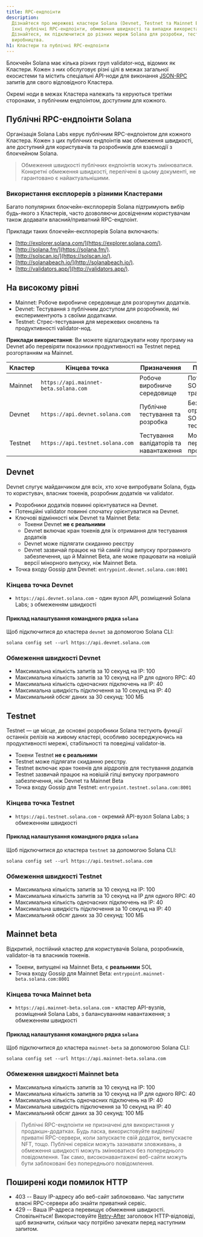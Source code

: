 ```yaml
---
title: RPC-ендпоінти
description:
  Дізнайтеся про мережеві кластери Solana (Devnet, Testnet та Mainnet Beta),
  їхні публічні RPC-ендпоінти, обмеження швидкості та випадки використання.
  Дізнайтеся, як підключитися до різних мереж Solana для розробки, тестування та
  виробництва.
h1: Кластери та публічні RPC-ендпоінти
---
```


Блокчейн Solana має кілька різних груп validator-нод, відомих як Кластери. Кожен
з них обслуговує різні цілі в межах загальної екосистеми та містить спеціальні
API-ноди для виконання [JSON-RPC](/docs/rpc/) запитів для свого відповідного
Кластера.

Окремі ноди в межах Кластера належать та керуються третіми сторонами, з
публічним ендпоінтом, доступним для кожного.

## Публічні RPC-ендпоінти Solana

Організація Solana Labs керує публічним RPC-ендпоінтом для кожного Кластера.
Кожен з цих публічних ендпоінтів має обмеження швидкості, але доступний для
користувачів та розробників для взаємодії з блокчейном Solana.

> Обмеження швидкості публічних ендпоінтів можуть змінюватися. Конкретні
> обмеження швидкості, перелічені в цьому документі, не гарантовано є
> найактуальнішими.

### Використання експлорерів з різними Кластерами

Багато популярних блокчейн-експлорерів Solana підтримують вибір будь-якого з
Кластерів, часто дозволяючи досвідченим користувачам також додавати
власний/приватний RPC-ендпоінт.

Приклади таких блокчейн-експлорерів Solana включають:

- [http://explorer.solana.com/](https://explorer.solana.com/).
- [http://solana.fm/](https://solana.fm/).
- [http://solscan.io/](https://solscan.io/).
- [http://solanabeach.io/](http://solanabeach.io/).
- [http://validators.app/](http://validators.app/).

## На високому рівні

- Mainnet: Робоче виробниче середовище для розгорнутих додатків.
- Devnet: Тестування з публічним доступом для розробників, які експериментують з
  своїми додатками.
- Testnet: Стрес-тестування для мережевих оновлень та продуктивності
  validator-нод.

**Приклади використання**: Ви можете відлагоджувати нову програму на Devnet або
перевіряти показники продуктивності на Testnet перед розгортанням на Mainnet.

| **Кластер** | **Кінцева точка**                     | **Призначення**                        | **Примітки**                             |
| ----------- | ------------------------------------- | -------------------------------------- | ---------------------------------------- |
| Mainnet     | `https://api.mainnet-beta.solana.com` | Робоче виробниче середовище            | Потребує SOL для транзакцій              |
| Devnet      | `https://api.devnet.solana.com`       | Публічне тестування та розробка        | Безкоштовне отримання SOL для тестування |
| Testnet     | `https://api.testnet.solana.com`      | Тестування валідаторів та навантаження | Можливі періодичні простої               |

## Devnet

Devnet слугує майданчиком для всіх, хто хоче випробувати Solana, будь то
користувач, власник токенів, розробник додатків чи validator.

- Розробники додатків повинні орієнтуватися на Devnet.
- Потенційні validator повинні спочатку орієнтуватися на Devnet.
- Ключові відмінності між Devnet та Mainnet Beta:
  - Токени Devnet **не є реальними**
  - Devnet включає кран токенів для їх отримання для тестування додатків
  - Devnet може підлягати скиданню реєстру
  - Devnet зазвичай працює на тій самій гілці випуску програмного забезпечення,
    що й Mainnet Beta, але може працювати на новішій версії мінорного випуску,
    ніж Mainnet Beta.
- Точка входу Gossip для Devnet: `entrypoint.devnet.solana.com:8001`

### Кінцева точка Devnet

- `https://api.devnet.solana.com` - один вузол API, розміщений Solana Labs; з
  обмеженням швидкості

#### Приклад налаштування командного рядка `solana`

Щоб підключитися до кластера `devnet` за допомогою Solana CLI:

```shell
solana config set --url https://api.devnet.solana.com
```

### Обмеження швидкості Devnet

- Максимальна кількість запитів за 10 секунд на IP: 100
- Максимальна кількість запитів за 10 секунд на IP для одного RPC: 40
- Максимальна кількість одночасних підключень на IP: 40
- Максимальна швидкість підключення за 10 секунд на IP: 40
- Максимальний обсяг даних за 30 секунд: 100 МБ

## Testnet

Testnet — це місце, де основні розробники Solana тестують функції останніх
релізів на живому кластері, особливо зосереджуючись на продуктивності мережі,
стабільності та поведінці validator-ів.

- Токени Testnet **не є реальними**
- Testnet може підлягати скиданню реєстру.
- Testnet включає кран токенів для аірдропів для тестування додатків
- Testnet зазвичай працює на новішій гілці випуску програмного забезпечення, ніж
  Devnet та Mainnet Beta
- Точка входу Gossip для Testnet: `entrypoint.testnet.solana.com:8001`

### Кінцева точка Testnet

- `https://api.testnet.solana.com` - окремий API-вузол Solana Labs; з обмеженням
  швидкості

#### Приклад налаштування командного рядка `solana`

Щоб підключитися до кластера `testnet` за допомогою Solana CLI:

```shell
solana config set --url https://api.testnet.solana.com
```

### Обмеження швидкості Testnet

- Максимальна кількість запитів за 10 секунд на IP: 100
- Максимальна кількість запитів за 10 секунд на IP для одного RPC: 40
- Максимальна кількість одночасних підключень на IP: 40
- Максимальна швидкість підключення за 10 секунд на IP: 40
- Максимальний обсяг даних за 30 секунд: 100 МБ

## Mainnet beta

Відкритий, постійний кластер для користувачів Solana, розробників, validator-ів
та власників токенів.

- Токени, випущені на Mainnet Beta, є **реальними** SOL
- Точка входу Gossip для Mainnet Beta: `entrypoint.mainnet-beta.solana.com:8001`

### Кінцева точка Mainnet beta

- `https://api.mainnet-beta.solana.com` - кластер API-вузлів, розміщений Solana
  Labs, з балансуванням навантаження; з обмеженням швидкості

#### Приклад налаштування командного рядка `solana`

Щоб підключитися до кластера `mainnet-beta` за допомогою Solana CLI:

```shell
solana config set --url https://api.mainnet-beta.solana.com
```

### Обмеження швидкості Mainnet beta

- Максимальна кількість запитів за 10 секунд на IP: 100
- Максимальна кількість запитів за 10 секунд на IP для одного RPC: 40
- Максимальна кількість одночасних підключень на IP: 40
- Максимальна швидкість підключення за 10 секунд на IP: 40
- Максимальний обсяг даних за 30 секунд: 100 МБ

> Публічні RPC-ендпоінти не призначені для використання у продакшн-додатках.
> Будь ласка, використовуйте виділені/приватні RPC-сервери, коли запускаєте свій
> додаток, випускаєте NFT, тощо. Публічні сервіси можуть зазнавати зловживань, а
> обмеження швидкості можуть змінюватися без попереднього повідомлення. Так
> само, високонавантажені веб-сайти можуть бути заблоковані без попереднього
> повідомлення.

## Поширені коди помилок HTTP

- 403 -- Вашу IP-адресу або веб-сайт заблоковано. Час запустити власні
  RPC-сервери або знайти приватний сервіс.
- 429 -- Ваша IP-адреса перевищує обмеження швидкості. Сповільніться!
  Використовуйте
  [Retry-After](https://developer.mozilla.org/en-US/docs/Web/HTTP/Headers/Retry-After)
  заголовок HTTP-відповіді, щоб визначити, скільки часу потрібно зачекати перед
  наступним запитом.
